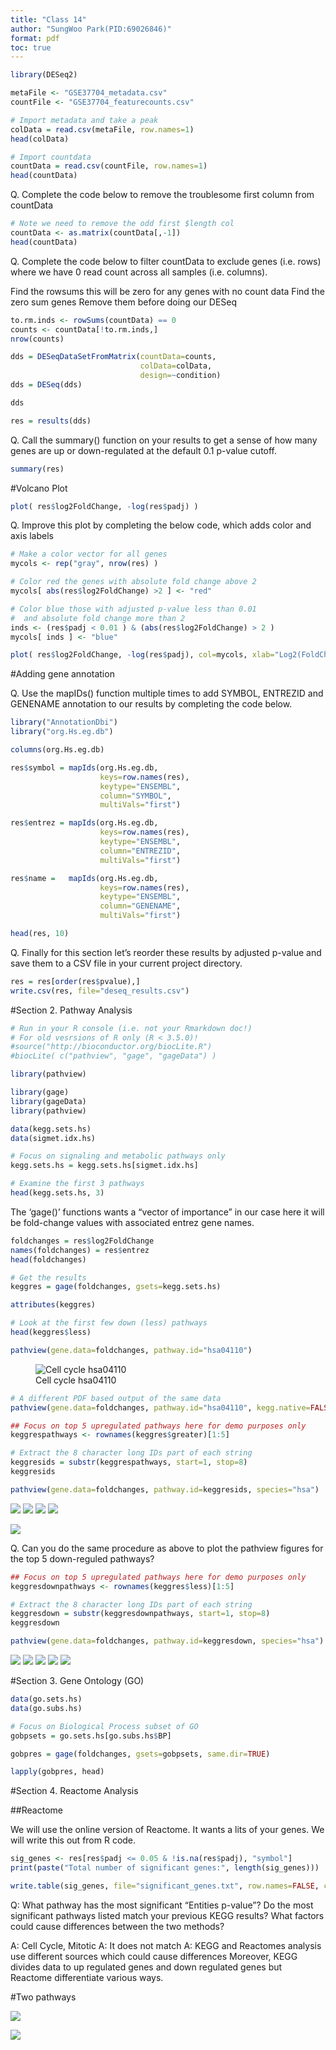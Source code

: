 ```yaml
---
title: "Class 14"
author: "SungWoo Park(PID:69026846)"
format: pdf
toc: true
---
```


```r
library(DESeq2)
```

```r
metaFile <- "GSE37704_metadata.csv"
countFile <- "GSE37704_featurecounts.csv"

# Import metadata and take a peak
colData = read.csv(metaFile, row.names=1)
head(colData)
```

```r
# Import countdata
countData = read.csv(countFile, row.names=1)
head(countData)
```

Q. Complete the code below to remove the troublesome first column from countData

```r
# Note we need to remove the odd first $length col
countData <- as.matrix(countData[,-1])
head(countData)
```

Q. Complete the code below to filter countData to exclude genes (i.e. rows) where we have 0 read count across all samples (i.e. columns).

Find the rowsums this will be zero for any genes with no count data Find the zero sum genes
Remove them before doing our DESeq

```r
to.rm.inds <- rowSums(countData) == 0 
counts <- countData[!to.rm.inds,]
nrow(counts)
```




```r
dds = DESeqDataSetFromMatrix(countData=counts,
                             colData=colData,
                             design=~condition)
dds = DESeq(dds)
```
```r
dds
```
```r
res = results(dds)
```

Q. Call the summary() function on your results to get a sense of how many genes are up or down-regulated at the default 0.1 p-value cutoff.



```r
summary(res)
```

#Volcano Plot

```r
plot( res$log2FoldChange, -log(res$padj) )
```

Q. Improve this plot by completing the below code, which adds color and axis labels

```r
# Make a color vector for all genes
mycols <- rep("gray", nrow(res) )

# Color red the genes with absolute fold change above 2
mycols[ abs(res$log2FoldChange) >2 ] <- "red"

# Color blue those with adjusted p-value less than 0.01
#  and absolute fold change more than 2
inds <- (res$padj < 0.01 ) & (abs(res$log2FoldChange) > 2 )
mycols[ inds ] <- "blue"

plot( res$log2FoldChange, -log(res$padj), col=mycols, xlab="Log2(FoldChange)", ylab="-Log(P-value)" )
```

#Adding gene annotation 

Q. Use the mapIDs() function multiple times to add SYMBOL, ENTREZID and GENENAME annotation to our results by completing the code below.

```r
library("AnnotationDbi")
library("org.Hs.eg.db")
```

```r
columns(org.Hs.eg.db)

res$symbol = mapIds(org.Hs.eg.db,
                    keys=row.names(res),
                    keytype="ENSEMBL",
                    column="SYMBOL",
                    multiVals="first")

res$entrez = mapIds(org.Hs.eg.db,
                    keys=row.names(res),
                    keytype="ENSEMBL",
                    column="ENTREZID",
                    multiVals="first")

res$name =   mapIds(org.Hs.eg.db,
                    keys=row.names(res),
                    keytype="ENSEMBL",
                    column="GENENAME",
                    multiVals="first")

head(res, 10)


```

Q. Finally for this section let's reorder these results by adjusted p-value and save them to a CSV file in your current project directory.

```r
res = res[order(res$pvalue),]
write.csv(res, file="deseq_results.csv")
```

#Section 2. Pathway Analysis

```r
# Run in your R console (i.e. not your Rmarkdown doc!)
# For old vesrsions of R only (R < 3.5.0)!
#source("http://bioconductor.org/biocLite.R")
#biocLite( c("pathview", "gage", "gageData") )
```

```r
library(pathview)
```

```r
library(gage)
library(gageData)
library(pathview)

data(kegg.sets.hs)
data(sigmet.idx.hs)

# Focus on signaling and metabolic pathways only
kegg.sets.hs = kegg.sets.hs[sigmet.idx.hs]

# Examine the first 3 pathways
head(kegg.sets.hs, 3)
```
The 'gage()' functions wants a "vector of importance" in our case here it will be fold-change values with associated entrez gene names. 


```r
foldchanges = res$log2FoldChange
names(foldchanges) = res$entrez
head(foldchanges)
```

```r
# Get the results
keggres = gage(foldchanges, gsets=kegg.sets.hs)
```

```r
attributes(keggres)
```

```r
# Look at the first few down (less) pathways
head(keggres$less)
```

```r
pathview(gene.data=foldchanges, pathway.id="hsa04110")
```
![Cell cycle hsa04110](hsa04110.pathview.png)

```r
# A different PDF based output of the same data
pathview(gene.data=foldchanges, pathway.id="hsa04110", kegg.native=FALSE)
```


```r
## Focus on top 5 upregulated pathways here for demo purposes only
keggrespathways <- rownames(keggres$greater)[1:5]

# Extract the 8 character long IDs part of each string
keggresids = substr(keggrespathways, start=1, stop=8)
keggresids
```

```r
pathview(gene.data=foldchanges, pathway.id=keggresids, species="hsa")
```
![](hsa04640.pathview.png)
![](hsa04630.pathview.png)
![](hsa00140.pathview.png)
![](hsa04142.pathview.png)

![](hsa04330.pathview.png)

Q. Can you do the same procedure as above to plot the pathview figures for the top 5 down-reguled pathways?

```r
## Focus on top 5 upregulated pathways here for demo purposes only
keggresdownpathways <- rownames(keggres$less)[1:5]

# Extract the 8 character long IDs part of each string
keggresdown = substr(keggresdownpathways, start=1, stop=8)
keggresdown
```

```r
pathview(gene.data=foldchanges, pathway.id=keggresdown, species="hsa")
```
![](hsa04110.pathview.png)
![](hsa03030.pathview.png)
![](hsa03013.pathview.png)
![](hsa03440.pathview.png)
![](hsa04114.pathview.png)

#Section 3. Gene Ontology (GO)

```r
data(go.sets.hs)
data(go.subs.hs)

# Focus on Biological Process subset of GO
gobpsets = go.sets.hs[go.subs.hs$BP]

gobpres = gage(foldchanges, gsets=gobpsets, same.dir=TRUE)

lapply(gobpres, head)
```

#Section 4. Reactome Analysis

##Reactome

We will use the online version of Reactome. It wants a lits of your genes. We will write this out from R code.

```r
sig_genes <- res[res$padj <= 0.05 & !is.na(res$padj), "symbol"]
print(paste("Total number of significant genes:", length(sig_genes)))
```

```r
write.table(sig_genes, file="significant_genes.txt", row.names=FALSE, col.names=FALSE, quote=FALSE)
```

Q: What pathway has the most significant “Entities p-value”? Do the most significant pathways listed match your previous KEGG results? What factors could cause differences between the two methods?

A: Cell Cycle, Mitotic 
A: It does not match 
A: KEGG and Reactomes analysis use different sources which could cause differences 
Moreover, KEGG divides data to up regulated genes and down regulated genes but Reactome differentiate various ways. 

#Two pathways 

![](R-HSA-69620.png)

![](R-HSA-1640170.png)




